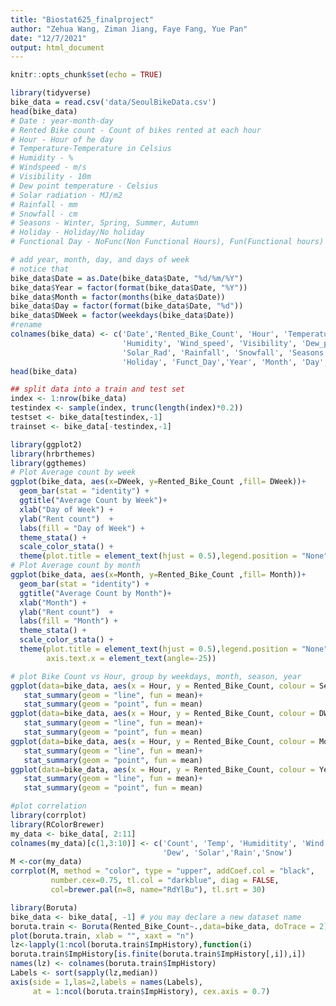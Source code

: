 ```yaml
---
title: "Biostat625_finalproject"
author: "Zehua Wang, Ziman Jiang, Faye Fang, Yue Pan"
date: "12/7/2021"
output: html_document
---
```


```r
knitr::opts_chunk$set(echo = TRUE)
```

```r
library(tidyverse)
bike_data = read.csv('data/SeoulBikeData.csv')
head(bike_data)
# Date : year-month-day
# Rented Bike count - Count of bikes rented at each hour
# Hour - Hour of he day
# Temperature-Temperature in Celsius
# Humidity - %
# Windspeed - m/s
# Visibility - 10m
# Dew point temperature - Celsius
# Solar radiation - MJ/m2
# Rainfall - mm
# Snowfall - cm
# Seasons - Winter, Spring, Summer, Autumn
# Holiday - Holiday/No holiday
# Functional Day - NoFunc(Non Functional Hours), Fun(Functional hours)
```

```r
# add year, month, day, and days of week
# notice that 
bike_data$Date = as.Date(bike_data$Date, "%d/%m/%Y")
bike_data$Year = factor(format(bike_data$Date, "%Y"))
bike_data$Month = factor(months(bike_data$Date))
bike_data$Day = factor(format(bike_data$Date, "%d"))
bike_data$DWeek = factor(weekdays(bike_data$Date))
#rename
colnames(bike_data) <- c('Date','Rented_Bike_Count', 'Hour', 'Temperature',
                         'Humidity', 'Wind_speed', 'Visibility', 'Dew_point_temp',
                         'Solar_Rad', 'Rainfall', 'Snowfall', 'Seasons', 
                         'Holiday', 'Funct_Day','Year', 'Month', 'Day', 'DWeek')
head(bike_data)
```

```r
## split data into a train and test set
index <- 1:nrow(bike_data)
testindex <- sample(index, trunc(length(index)*0.2))
testset <- bike_data[testindex,-1]
trainset <- bike_data[-testindex,-1]
```

```r
library(ggplot2)
library(hrbrthemes)
library(ggthemes) 
# Plot Average count by week 
ggplot(bike_data, aes(x=DWeek, y=Rented_Bike_Count ,fill= DWeek))+
  geom_bar(stat = "identity") +
  ggtitle("Average Count by Week")+
  xlab("Day of Week") + 
  ylab("Rent count")  + 
  labs(fill = "Day of Week") + 
  theme_stata() +
  scale_color_stata() +
  theme(plot.title = element_text(hjust = 0.5),legend.position = "None")
# Plot Average count by month
ggplot(bike_data, aes(x=Month, y=Rented_Bike_Count ,fill= Month))+
  geom_bar(stat = "identity") +
  ggtitle("Average Count by Month")+
  xlab("Month") + 
  ylab("Rent count")  + 
  labs(fill = "Month") + 
  theme_stata() +
  scale_color_stata() +
  theme(plot.title = element_text(hjust = 0.5),legend.position = "None",
        axis.text.x = element_text(angle=-25))
```

```r
# plot Bike Count vs Hour, group by weekdays, month, season, year
ggplot(data=bike_data, aes(x = Hour, y = Rented_Bike_Count, colour = Seasons)) +
   stat_summary(geom = "line", fun = mean)+
   stat_summary(geom = "point", fun = mean)
ggplot(data=bike_data, aes(x = Hour, y = Rented_Bike_Count, colour = DWeek)) +
   stat_summary(geom = "line", fun = mean)+
   stat_summary(geom = "point", fun = mean)
ggplot(data=bike_data, aes(x = Hour, y = Rented_Bike_Count, colour = Month)) +
   stat_summary(geom = "line", fun = mean)+
   stat_summary(geom = "point", fun = mean)
ggplot(data=bike_data, aes(x = Hour, y = Rented_Bike_Count, colour = Year)) +
   stat_summary(geom = "line", fun = mean)+
   stat_summary(geom = "point", fun = mean)
```

```r
#plot correlation
library(corrplot)
library(RColorBrewer)
my_data <- bike_data[, 2:11]
colnames(my_data)[c(1,3:10)] <- c('Count', 'Temp', 'Humiditity', 'Wind', 'Visb', 
                                  'Dew', 'Solar','Rain','Snow')
M <-cor(my_data)
corrplot(M, method = "color", type = "upper", addCoef.col = "black",
         number.cex=0.75, tl.col = "darkblue", diag = FALSE, 
         col=brewer.pal(n=8, name="RdYlBu"), tl.srt = 30)
```

```r
library(Boruta)
bike_data <- bike_data[, -1] # you may declare a new dataset name
boruta.train <- Boruta(Rented_Bike_Count~.,data=bike_data, doTrace = 2)
plot(boruta.train, xlab = "", xaxt = "n")
lz<-lapply(1:ncol(boruta.train$ImpHistory),function(i)
boruta.train$ImpHistory[is.finite(boruta.train$ImpHistory[,i]),i])
names(lz) <- colnames(boruta.train$ImpHistory)
Labels <- sort(sapply(lz,median))
axis(side = 1,las=2,labels = names(Labels),
     at = 1:ncol(boruta.train$ImpHistory), cex.axis = 0.7)
```
